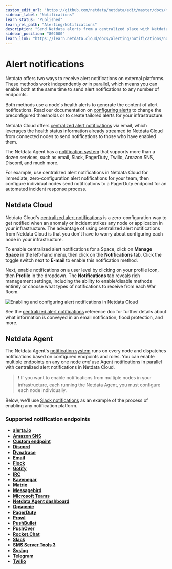 ```yaml
---
custom_edit_url: "https://github.com/netdata/netdata/edit/master/docs/monitor/enable-notifications.md"
sidebar_label: "Notifications"
learn_status: "Published"
learn_rel_path: "Alerting/Notifications"
description: "Send Netdata alerts from a centralized place with Netdata Cloud, or configure nodes individually, to enable incident response and faster resolution."
sidebar_position: "802000"
learn_link: "https://learn.netdata.cloud/docs/alerting/notifications/notifications"
---
```



# Alert notifications

Netdata offers two ways to receive alert notifications on external platforms. These methods work independently _or_ in
parallel, which means you can enable both at the same time to send alert notifications to any number of endpoints.

Both methods use a node's health alerts to generate the content of alert notifications. Read our documentation on [configuring alerts](/docs/alerting/health-configuration-reference) to change the preconfigured thresholds or to create tailored alerts for your
infrastructure.

Netdata Cloud offers [centralized alert notifications](#netdata-cloud) via email, which leverages the health status
information already streamed to Netdata Cloud from connected nodes to send notifications to those who have enabled them.

The Netdata Agent has a [notification system](#netdata-agent) that supports more than a dozen services, such as email,
Slack, PagerDuty, Twilio, Amazon SNS, Discord, and much more.

For example, use centralized alert notifications in Netdata Cloud for immediate, zero-configuration alert notifications
for your team, then configure individual nodes send notifications to a PagerDuty endpoint for an automated incident
response process.

## Netdata Cloud

Netdata Cloud's [centralized alert
notifications](/docs/alerting/notifications/centralized-cloud-notifications) is a zero-configuration way to
get notified when an anomaly or incident strikes any node or application in your infrastructure. The advantage of using
centralized alert notifications from Netdata Cloud is that you don't have to worry about configuring each node in your
infrastructure.

To enable centralized alert notifications for a Space, click on **Manage Space** in the left-hand menu, then click on
the **Notifications** tab. Click the toggle switch next to **E-mail** to enable this notification method.

Next, enable notifications on a user level by clicking on your profile icon, then **Profile** in the dropdown. The
**Notifications** tab reveals rich management settings, including the ability to enable/disable methods entirely or
choose what types of notifications to receive from each War Room.

![Enabling and configuring alert notifications in Netdata
Cloud](https://user-images.githubusercontent.com/1153921/101936280-93c50900-3b9d-11eb-9ba0-d6927fa872b7.gif)

See the [centralized alert notifications](/docs/alerting/notifications/centralized-cloud-notifications)
reference doc for further details about what information is conveyed in an email notification, flood protection, and
more.

## Netdata Agent

The Netdata Agent's [notification system](/docs/alerting/notifications/agent-dispatched-notifications) runs on every node and dispatches
notifications based on configured endpoints and roles. You can enable multiple endpoints on any one node _and_ use Agent
notifications in parallel with centralized alert notifications in Netdata Cloud.

> ❗ If you want to enable notifications from multiple nodes in your infrastructure, each running the Netdata Agent, you
> must configure each node individually.

Below, we'll use [Slack notifications](#enable-slack-notifications) as an example of the process of enabling any
notification platform.

### Supported notification endpoints

-   [**alerta.io**](/docs/alerting/notifications/agent-dispatched-notifications/alerta)
-   [**Amazon SNS**](/docs/alerting/notifications/agent-dispatched-notifications/aws-sns)
-   [**Custom endpoint**](/docs/alerting/notifications/agent-dispatched-notifications/custom)
-   [**Discord**](/docs/alerting/notifications/agent-dispatched-notifications/discord)
-   [**Dynatrace**](/docs/alerting/notifications/agent-dispatched-notifications/dynatrace)
-   [**Email**](/docs/alerting/notifications/agent-dispatched-notifications/email)
-   [**Flock**](/docs/alerting/notifications/agent-dispatched-notifications/flock)
-   [**Gotify**](/docs/alerting/notifications/agent-dispatched-notifications/gotify)
-   [**IRC**](/docs/alerting/notifications/agent-dispatched-notifications/irc)
-   [**Kavenegar**](/docs/alerting/notifications/agent-dispatched-notifications/kavenegar)
-   [**Matrix**](/docs/alerting/notifications/agent-dispatched-notifications/matrix)
-   [**Messagebird**](/docs/alerting/notifications/agent-dispatched-notifications/messagebird)
-   [**Microsoft Teams**](/docs/alerting/notifications/agent-dispatched-notifications/microsoft-teams)
-   [**Netdata Agent dashboard**](https://github.com/netdata/netdata/blob/master/health/notifications/web/README.md)
-   [**Opsgenie**](/docs/alerting/notifications/agent-dispatched-notifications/opsgenie)
-   [**PagerDuty**](/docs/alerting/notifications/agent-dispatched-notifications/pagerduty)
-   [**Prowl**](/docs/alerting/notifications/agent-dispatched-notifications/prowl)
-   [**PushBullet**](/docs/alerting/notifications/agent-dispatched-notifications/pushbullet)
-   [**PushOver**](/docs/alerting/notifications/agent-dispatched-notifications/pushover)
-   [**Rocket.Chat**](/docs/alerting/notifications/agent-dispatched-notifications/rocketchat)
-   [**Slack**](/docs/alerting/notifications/agent-dispatched-notifications/slack)
-   [**SMS Server Tools 3**](/docs/alerting/notifications/agent-dispatched-notifications/sms)
-   [**Syslog**](/docs/alerting/notifications/agent-dispatched-notifications/syslog)
-   [**Telegram**](/docs/alerting/notifications/agent-dispatched-notifications/telegram)
-   [**Twilio**](/docs/alerting/notifications/agent-dispatched-notifications/twilio)


